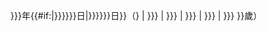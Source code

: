 <includeonly><span style="display:none"> (<span class="bday">{{{4|{{{year}}}}}}-{{padleft:{{{5|{{{month}}}}}}|2|0}}-{{padleft:{{{6|{{{day}}}}}}|2|0}}</span>)</span>{{{4|{{{year}}}}}}年{{#if:{{{df|}}}|{{MONTHNAME|{{{5|{{{month}}}}}}}}{{{6|{{{day}}}}}}日|{{MONTHNAME|{{{5|{{{month}}}}}}}}{{{6|{{{day}}}}}}日}}（{{age at date | {{{4|{{{year}}}}}} | {{{5|{{{month}}}}}} | {{{6|{{{day}}}}}} | {{{1|{{{year}}}}}} | {{{2|{{{month}}}}}} | {{{3|{{{day}}}}}} }}歲）</includeonly><noinclude>
{{Documentation}}</noinclude>